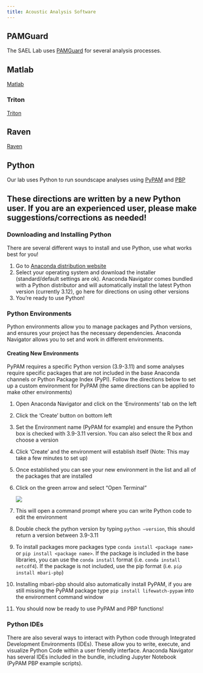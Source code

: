 ```yaml
---
title: Acoustic Analysis Software 
---
```


## PAMGuard

The SAEL Lab uses [PAMGuard](https://www.pamguard.org/) for several analysis processes.

## Matlab

[Matlab](https://www.mathworks.com/help/install/ug/install-products-with-internet-connection.html)

### Triton

[Triton](https://github.com/MarineBioAcousticsRC/Triton)

## Raven

[Raven](https://www.ravensoundsoftware.com/software/raven-pro/)

## Python

Our lab uses Python to run soundscape analyses using [PyPAM](https://github.com/lifewatch/pypam) and [PBP](https://github.com/mbari-org/pbp)

::: callout-note
## These directions are written by a new Python user. If you are an experienced user, please make suggestions/corrections as needed!
:::

### Downloading and Installing Python

There are several different ways to install and use Python, use what works best for you!

1.  Go to [Anaconda distribution website](https://www.anaconda.com/download/success)
2.  Select your operating system and download the installer (standard/default settings are ok). Anaconda Navigator comes bundled with a Python distributor and will automatically install the latest Python version (currently 3.12), go here for directions on using other versions
3.  You're ready to use Python!

### Python Environments

Python environments allow you to manage packages and Python versions, and ensures your project has the necessary dependencies. Anaconda Navigator allows you to set and work in different environments.

#### Creating New Environments

PyPAM requires a specific Python version (3.9-3.11) and some analyses require specific packages that are not included in the base Anaconda channels or Python Package Index (PyPI). Follow the directions below to set up a custom environment for PyPAM (the same directions can be applied to make other environments)

1.  Open Anaconda Navigator and click on the 'Environments' tab on the left

2.  Click the 'Create' button on bottom left

3.  Set the Environment name (PyPAM for example) and ensure the Python box is checked with 3.9-3.11 version. You can also select the R box and choose a version

4.  Click 'Create' and the environment will establish itself (Note: This may take a few minutes to set up)

5.  Once established you can see your new environment in the list and all of the packages that are installed

6.  Click on the green arrow and select "Open Terminal"

    ![](images/AnacondaTerminal.jpg)

7.  This will open a command prompt where you can write Python code to edit the environment

8.  Double check the python version by typing `python –version`, this should return a version between 3.9-3.11

9.  To install packages more packages type `conda install <package name>` or `pip install <package name>`. If the package is included in the base libraries, you can use the `conda install` format (i.e. `conda install netcdf4`). If the package is not included, use the pip format (i.e. `pip install mbari-pbp`)

10. Installing mbari-pbp should also automatically install PyPAM, if you are still missing the PyPAM package type `pip install lifewatch-pypam` into the environment command window

11.  You should now be ready to use PyPAM and PBP functions!

### Python IDEs

There are also several ways to interact with Python code through Integrated Development Environments (IDEs). These allow you to write, execute, and visualize Python Code within a user friendly interface. Anaconda Navigator has several IDEs included in the bundle, including Jupyter Notebook (PyPAM PBP example scripts).
